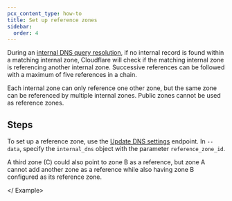 ```yaml
---
pcx_content_type: how-to
title: Set up reference zones
sidebar:
  order: 4
---
```



During an [internal DNS query resolution](/dns/internal-dns/#architecture-overview), if no internal record is found within a matching internal zone, Cloudflare will check if the matching internal zone is referencing another internal zone. Successive references can be followed with a maximum of five references in a chain.

Each internal zone can only reference one other zone, but the same zone can be referenced by multiple internal zones. Public zones cannot be used as reference zones.

## Steps

To set up a reference zone, use the [Update DNS settings](/api/resources/dns/subresources/settings/methods/edit/) endpoint. In `--data`, specify the `internal_dns` object with the parameter `reference_zone_id`.

<Example>
<Render file="internal-reference-zone-api"/>

A third zone (C) could also point to zone B as a reference, but zone A cannot add another zone as a reference while also having zone B configured as its reference zone.

</ Example>